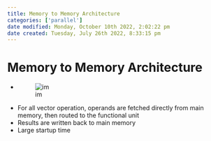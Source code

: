 ```yaml
---
title: Memory to Memory Architecture
categories: ['parallel']
date modified: Monday, October 10th 2022, 2:02:22 pm
date created: Tuesday, July 26th 2022, 8:33:15 pm
---
```


# Memory to Memory Architecture
- ![im](images/Pasted%20image%2020220506153552.png)
- For all vector operation, operands are fetched directly from main memory, then routed to the functional unit
- Results are written back to main memory
- Large startup time



